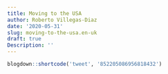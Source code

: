 ```yaml
---
title: Moving to the USA
author: Roberto Villegas-Diaz
date: '2020-05-31'
slug: moving-to-the-usa.en-uk
draft: true
Description: ''
---
```


```r
blogdown::shortcode('tweet', '852205086956818432')
```